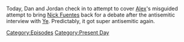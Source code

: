 {{DEFAULTSORT:
    #_EPISODE_0757:December 13, 2022
}}{{Episode
    | title           = December 13, 2022
    | caption         = Listen to this episode on [https://knowledgefight.libsyn.com/757-december-13-2022 Libsyn] [https://open.spotify.com/episode/4TYDJltMgExOMcyBse0rLI Spotify], Read the [[Transcript/757: December 13, 2022|Unofficial Transcript]], View discussion on [https://reddit.com/zn80da Reddit]
    | episodeNumber   = 757
    | length          = 01:44:29
    | airDate         = December 16, 2022
    | coverageDate    = December 13, 2022
    | episodeType     = [[:Category:Present Day|Present Day]]
    | appearance      = [[Nick Fuentes]]
    | previousEpisode = [[756: December 5, 2003]]
    | nextEpisode     = [[758: December 8, 2003]]
}}

{{Stub}}

Today, Dan and Jordan check in to attempt to cover [[Alex Jones|Alex]]'s misguided attempt to bring [[Nick Fuentes]] back for a debate after the antisemitic interview with [[Kanye West|Ye]].  Predictably, it got super antisemitic again.

[[Category:Episodes]]
[[Category:Present Day]]
